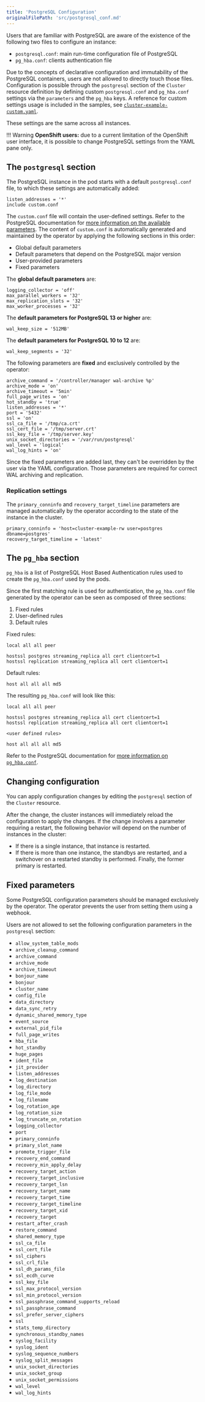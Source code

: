 ```yaml
---
title: 'PostgreSQL Configuration'
originalFilePath: 'src/postgresql_conf.md'
---
```



Users that are familiar with PostgreSQL are aware of the existence of the following two files
to configure an instance:

- `postgresql.conf`: main run-time configuration file of PostgreSQL
- `pg_hba.conf`: clients authentication file

Due to the concepts of declarative configuration and immutability of the PostgreSQL
containers, users are not allowed to directly touch those files. Configuration
is possible through the `postgresql` section of the `Cluster` resource definition
by defining custom `postgresql.conf` and `pg_hba.conf` settings via the
`parameters` and the `pg_hba` keys.
A reference for custom settings usage is included in the samples, see
[`cluster-example-custom.yaml`](samples/cluster-example-custom.yaml).

These settings are the same across all instances.

!!! Warning
    **OpenShift users:** due to a current limitation of the OpenShift user interface,
    it is possible to change PostgreSQL settings from the YAML pane only.

## The `postgresql` section

The PostgreSQL instance in the pod starts with a default `postgresql.conf` file,
to which these settings are automatically added:

```text
listen_addresses = '*'
include custom.conf
```

The `custom.conf` file will contain the user-defined settings. Refer to the
PostgreSQL documentation for [more information on the available parameters](https://www.postgresql.org/docs/current/runtime-config.html).
The content of `custom.conf` is automatically generated and maintained by the
operator by applying the following sections in this order:

- Global default parameters
- Default parameters that depend on the PostgreSQL major version
- User-provided parameters
- Fixed parameters

The **global default parameters** are:

```text
logging_collector = 'off'
max_parallel_workers = '32'
max_replication_slots = '32'
max_worker_processes = '32'
```

The **default parameters for PostgreSQL 13 or higher** are:

```text
wal_keep_size = '512MB'
```

The **default parameters for PostgreSQL 10 to 12** are:

```text
wal_keep_segments = '32'
```

The following parameters are **fixed** and exclusively controlled by the operator:

```text
archive_command = '/controller/manager wal-archive %p'
archive_mode = 'on'
archive_timeout = '5min'
full_page_writes = 'on'
hot_standby = 'true'
listen_addresses = '*'
port = '5432'
ssl = 'on'
ssl_ca_file = '/tmp/ca.crt'
ssl_cert_file = '/tmp/server.crt'
ssl_key_file = '/tmp/server.key'
unix_socket_directories = '/var/run/postgresql'
wal_level = 'logical'
wal_log_hints = 'on'
```

Since the fixed parameters are added last, they can't be overridden by the
user via the YAML configuration. Those parameters are required for correct WAL
archiving and replication.

### Replication settings

The `primary_conninfo` and `recovery_target_timeline` parameters are managed
automatically by the operator according to the state of the instance in
the cluster.

```text
primary_conninfo = 'host=cluster-example-rw user=postgres dbname=postgres'
recovery_target_timeline = 'latest'
```

## The `pg_hba` section

`pg_hba` is a list of PostgreSQL Host Based Authentication rules
used to create the `pg_hba.conf` used by the pods.

Since the first matching rule is used for authentication, the `pg_hba.conf` file
generated by the operator can be seen as composed of three sections:

1. Fixed rules
2. User-defined rules
3. Default rules

Fixed rules:

```text
local all all peer

hostssl postgres streaming_replica all cert clientcert=1
hostssl replication streaming_replica all cert clientcert=1
```

Default rules:

```text
host all all all md5
```

The resulting `pg_hba.conf` will look like this:

```text
local all all peer

hostssl postgres streaming_replica all cert clientcert=1
hostssl replication streaming_replica all cert clientcert=1

<user defined rules>

host all all all md5
```

Refer to the PostgreSQL documentation for [more information on `pg_hba.conf`](https://www.postgresql.org/docs/current/auth-pg-hba-conf.html).

## Changing configuration

You can apply configuration changes by editing the `postgresql` section of
the `Cluster` resource.

After the change, the cluster instances will immediately reload the
configuration to apply the changes.
If the change involves a parameter requiring a restart, the
following behavior will depend on the number of instances in the cluster:

- If there is a single instance, that instance is restarted.
- If there is more than one instance, the standbys are restarted, and a switchover
  on a restarted standby is performed. Finally, the former primary is restarted.

## Fixed parameters

Some PostgreSQL configuration parameters should be managed exclusively by the
operator. The operator prevents the user from setting them using a webhook.

Users are not allowed to set the following configuration parameters in the
`postgresql` section:

- `allow_system_table_mods`
- `archive_cleanup_command`
- `archive_command`
- `archive_mode`
- `archive_timeout`
- `bonjour_name`
- `bonjour`
- `cluster_name`
- `config_file`
- `data_directory`
- `data_sync_retry`
- `dynamic_shared_memory_type`
- `event_source`
- `external_pid_file`
- `full_page_writes`
- `hba_file`
- `hot_standby`
- `huge_pages`
- `ident_file`
- `jit_provider`
- `listen_addresses`
- `log_destination`
- `log_directory`
- `log_file_mode`
- `log_filename`
- `log_rotation_age`
- `log_rotation_size`
- `log_truncate_on_rotation`
- `logging_collector`
- `port`
- `primary_conninfo`
- `primary_slot_name`
- `promote_trigger_file`
- `recovery_end_command`
- `recovery_min_apply_delay`
- `recovery_target_action`
- `recovery_target_inclusive`
- `recovery_target_lsn`
- `recovery_target_name`
- `recovery_target_time`
- `recovery_target_timeline`
- `recovery_target_xid`
- `recovery_target`
- `restart_after_crash`
- `restore_command`
- `shared_memory_type`
- `ssl_ca_file`
- `ssl_cert_file`
- `ssl_ciphers`
- `ssl_crl_file`
- `ssl_dh_params_file`
- `ssl_ecdh_curve`
- `ssl_key_file`
- `ssl_max_protocol_version`
- `ssl_min_protocol_version`
- `ssl_passphrase_command_supports_reload`
- `ssl_passphrase_command`
- `ssl_prefer_server_ciphers`
- `ssl`
- `stats_temp_directory`
- `synchronous_standby_names`
- `syslog_facility`
- `syslog_ident`
- `syslog_sequence_numbers`
- `syslog_split_messages`
- `unix_socket_directories`
- `unix_socket_group`
- `unix_socket_permissions`
- `wal_level`
- `wal_log_hints`
